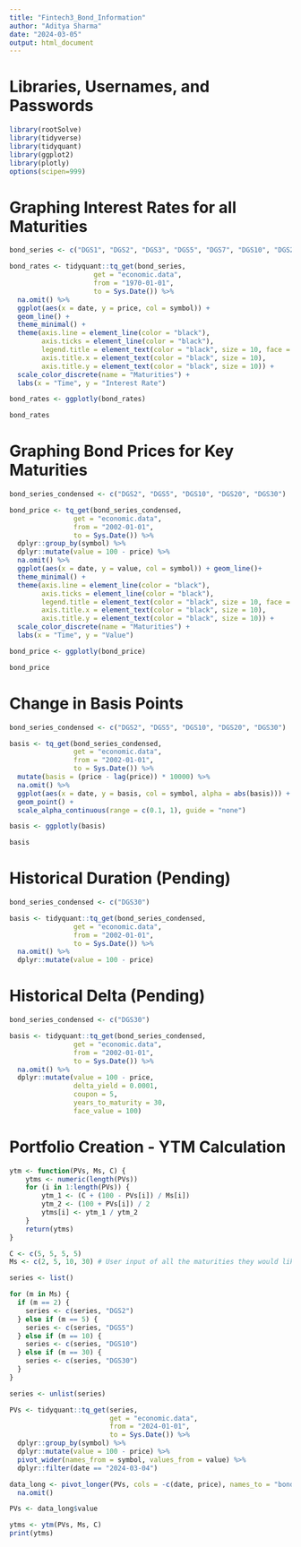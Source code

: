---
title: "Fintech3_Bond_Information"
author: "Aditya Sharma"
date: "2024-03-05"
output: html_document
---

# Libraries, Usernames, and Passwords 

```{r}
library(rootSolve)
library(tidyverse)
library(tidyquant)
library(ggplot2)
library(plotly)
options(scipen=999)
```

# Graphing Interest Rates for all Maturities 

```{r}
bond_series <- c("DGS1", "DGS2", "DGS3", "DGS5", "DGS7", "DGS10", "DGS20", "DGS30")

bond_rates <- tidyquant::tq_get(bond_series, 
                     get = "economic.data", 
                     from = "1970-01-01", 
                     to = Sys.Date()) %>% 
  na.omit() %>%
  ggplot(aes(x = date, y = price, col = symbol)) + 
  geom_line() +
  theme_minimal() + 
  theme(axis.line = element_line(color = "black"), 
        axis.ticks = element_line(color = "black"), 
        legend.title = element_text(color = "black", size = 10, face = "bold"),
        axis.title.x = element_text(color = "black", size = 10), 
        axis.title.y = element_text(color = "black", size = 10)) + 
  scale_color_discrete(name = "Maturities") + 
  labs(x = "Time", y = "Interest Rate")

bond_rates <- ggplotly(bond_rates)

bond_rates
```

# Graphing Bond Prices for Key Maturities 

```{r}
bond_series_condensed <- c("DGS2", "DGS5", "DGS10", "DGS20", "DGS30")

bond_price <- tq_get(bond_series_condensed, 
                get = "economic.data", 
                from = "2002-01-01", 
                to = Sys.Date()) %>% 
  dplyr::group_by(symbol) %>% 
  dplyr::mutate(value = 100 - price) %>% 
  na.omit() %>% 
  ggplot(aes(x = date, y = value, col = symbol)) + geom_line()+
  theme_minimal() + 
  theme(axis.line = element_line(color = "black"), 
        axis.ticks = element_line(color = "black"), 
        legend.title = element_text(color = "black", size = 10, face = "bold"),
        axis.title.x = element_text(color = "black", size = 10), 
        axis.title.y = element_text(color = "black", size = 10)) + 
  scale_color_discrete(name = "Maturities") + 
  labs(x = "Time", y = "Value")

bond_price <- ggplotly(bond_price)

bond_price
```

# Change in Basis Points 

```{r}
bond_series_condensed <- c("DGS2", "DGS5", "DGS10", "DGS20", "DGS30")

basis <- tq_get(bond_series_condensed, 
                get = "economic.data", 
                from = "2002-01-01", 
                to = Sys.Date()) %>% 
  mutate(basis = (price - lag(price)) * 10000) %>% 
  na.omit() %>%
  ggplot(aes(x = date, y = basis, col = symbol, alpha = abs(basis))) + 
  geom_point() +
  scale_alpha_continuous(range = c(0.1, 1), guide = "none")

basis <- ggplotly(basis)

basis
```

# Historical Duration (Pending)

```{r}
bond_series_condensed <- c("DGS30")

basis <- tidyquant::tq_get(bond_series_condensed, 
                get = "economic.data", 
                from = "2002-01-01", 
                to = Sys.Date()) %>% 
  na.omit() %>% 
  dplyr::mutate(value = 100 - price)
```

# Historical Delta (Pending)

```{r}
bond_series_condensed <- c("DGS30")

basis <- tidyquant::tq_get(bond_series_condensed, 
                get = "economic.data", 
                from = "2002-01-01", 
                to = Sys.Date()) %>% 
  na.omit() %>% 
  dplyr::mutate(value = 100 - price, 
                delta_yield = 0.0001, 
                coupon = 5, 
                years_to_maturity = 30, 
                face_value = 100)
```

# Portfolio Creation - YTM Calculation 

```{r}

ytm <- function(PVs, Ms, C) {
    ytms <- numeric(length(PVs))
    for (i in 1:length(PVs)) {
        ytm_1 <- (C + (100 - PVs[i]) / Ms[i])
        ytm_2 <- (100 + PVs[i]) / 2
        ytms[i] <- ytm_1 / ytm_2
    }
    return(ytms)
}

C <- c(5, 5, 5, 5)
Ms <- c(2, 5, 10, 30) # User input of all the maturities they would like 

series <- list()

for (m in Ms) {
  if (m == 2) {
    series <- c(series, "DGS2")
  } else if (m == 5) {
    series <- c(series, "DGS5")
  } else if (m == 10) {
    series <- c(series, "DGS10")
  } else if (m == 30) {
    series <- c(series, "DGS30")
  } 
}

series <- unlist(series)

PVs <- tidyquant::tq_get(series, 
                         get = "economic.data", 
                         from = "2024-01-01", 
                         to = Sys.Date()) %>% 
  dplyr::group_by(symbol) %>% 
  dplyr::mutate(value = 100 - price) %>% 
  pivot_wider(names_from = symbol, values_from = value) %>% 
  dplyr::filter(date == "2024-03-04")

data_long <- pivot_longer(PVs, cols = -c(date, price), names_to = "bond", values_to = "value") %>% 
  na.omit() 

PVs <- data_long$value

ytms <- ytm(PVs, Ms, C)
print(ytms)

```


















